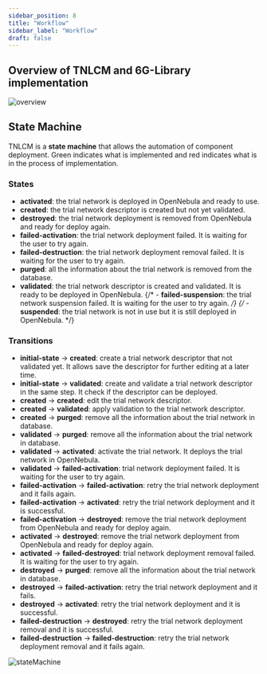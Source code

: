 ```yaml
---
sidebar_position: 8
title: "Workflow"
sidebar_label: "Workflow"
draft: false
---
```


## Overview of TNLCM and 6G-Library implementation

![overview](./images/overview.png)

## State Machine

TNLCM is a **state machine** that allows the automation of component deployment. Green indicates what is implemented and red indicates what is in the process of implementation.

### States

- **activated**: the trial network is deployed in OpenNebula and ready to use.
- **created**: the trial network descriptor is created but not yet validated.
- **destroyed**: the trial network deployment is removed from OpenNebula and ready for deploy again.
- **failed-activation**: the trial network deployment failed. It is waiting for the user to try again.
- **failed-destruction**: the trial network deployment removal failed. It is waiting for the user to try again.
- **purged**: all the information about the trial network is removed from the database.
- **validated**: the trial network descriptor is created and validated. It is ready to be deployed in OpenNebula.
{/* - **failed-suspension**: the trial network suspension failed. It is waiting for the user to try again. */}
{/* - **suspended**: the trial network is not in use but it is still deployed in OpenNebula. */}

### Transitions

- **initial-state** &rarr; **created**: create a trial network descriptor that not validated yet. It allows save the descriptor for further editing at a later time.
- **initial-state** &rarr; **validated**: create and validate a trial network descriptor in the same step. It check if the descriptor can be deployed.
- **created** &rarr; **created**: edit the trial network descriptor.
- **created** &rarr; **validated**: apply validation to the trial network descriptor.
- **created** &rarr; **purged**: remove all the information about the trial network in database.
- **validated** &rarr; **purged**: remove all the information about the trial network in database.
- **validated** &rarr; **activated**: activate the trial network. It deploys the trial network in OpenNebula.
- **validated** &rarr; **failed-activation**: trial network deployment failed. It is waiting for the user to try again.
- **failed-activation** &rarr; **failed-activation**: retry the trial network deployment and it fails again.
- **failed-activation** &rarr; **activated**: retry the trial network deployment and it is successful.
- **failed-activation** &rarr; **destroyed**: remove the trial network deployment from OpenNebula and ready for deploy again.
- **activated** &rarr; **destroyed**: remove the trial network deployment from OpenNebula and ready for deploy again.
- **activated** &rarr; **failed-destroyed**: trial network deployment removal failed. It is waiting for the user to try again.
- **destroyed** &rarr; **purged**: remove all the information about the trial network in database.
- **destroyed** &rarr; **failed-activation**: retry the trial network deployment and it fails.
- **destroyed** &rarr; **activated**: retry the trial network deployment and it is successful.
- **failed-destruction** &rarr; **destroyed**: retry the trial network deployment removal and it is successful.
- **failed-destruction** &rarr; **failed-destruction**: retry the trial network deployment removal and it fails again.

![stateMachine](./images/stateMachine.png)
